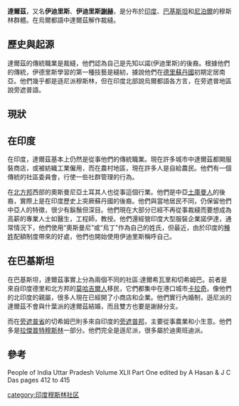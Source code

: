 '''達爾茲'''，又名'''伊迪里斯'''、'''伊迪里斯[[謝赫|謝赫]]'''，是分布於[[印度|印度]]、[[巴基斯坦|巴基斯坦]]和[[尼泊爾|尼泊爾]]的穆斯林群體。在烏爾都語中達爾茲解作裁縫。

==歷史與起源==
達爾茲的傳統職業是裁縫，他們認為自己是先知以諾(伊迪里斯)的後裔。根據他們的傳統，伊德里斯學習的第一種技藝是縫紉，據說他們在[[德里蘇丹國|德里蘇丹國]]初期定居南亞。他們幾乎都是遜尼派穆斯林，但在印度北部說烏爾都語各方言，在旁遮普地區說旁遮普語。

==現狀==
==在印度==
在印度，達爾茲基本上仍然是從事他們的傳統職業。現在許多城市中達爾茲都開服裝商店，或被紡織工業僱用，而在農村地區，現在許多人是自給農民。他們有一個傳統的社區委員會，行使一些社群管理的行為。

在[[北方邦|北方邦]]西部的奧斯曼尼亞土耳其人也從事這個行業。他們是中亞[[土庫曼人|土庫曼人]]的後裔，實際上是在印度歷史上突厥蘇丹國的後裔。他們與當地居民不同，仍保留他們中亞人的特徵，很​​少有鬍鬚但深目。他們現在大部分已經不再從事裁縫而要想成為高薪的專業人士如醫生，工程師，教授。他們還經營印度大型服裝企業諾伊達，通常情況下，他們使用“奧斯曼尼”或“烏丁”作為自己的姓氏，但最近，由於印度的[[種姓|種姓]]配額制度帶來的好處，他們也開始使用伊迪里斯稱呼自己。

==在巴基斯坦==
在巴基斯坦，達爾茲事實上分為兩個不同的社區:達爾希瓦里和切希姆巴。前者是來自印度德里和北方邦的[[莫哈吉爾人|莫哈吉爾人]]移民，它們都集中在港口城市[[卡拉奇|卡拉奇]]。像他們的北印度的親屬，很多人現在已經開了小商店和企業。他們實行內婚制，遜尼派的達爾茲不會與什葉派的達爾茲結婚，而且雙方也要是謝赫分支。

而在[[旁遮普省|旁遮普省]]的切希姆巴則多來自印度的[[旁遮普邦|旁遮普邦]]，主要從事農業和小生意。他們多是[[拉傑普特穆斯林|拉傑普特穆斯林]]一部分。他們完全是遜尼派，很多屬於迪奧班迪派。

==參考==
People of India Uttar Pradesh Volume XLII Part One edited by A Hasan & J C Das pages 412 to 415

[[category:印度穆斯林社区|category:印度穆斯林社区]]